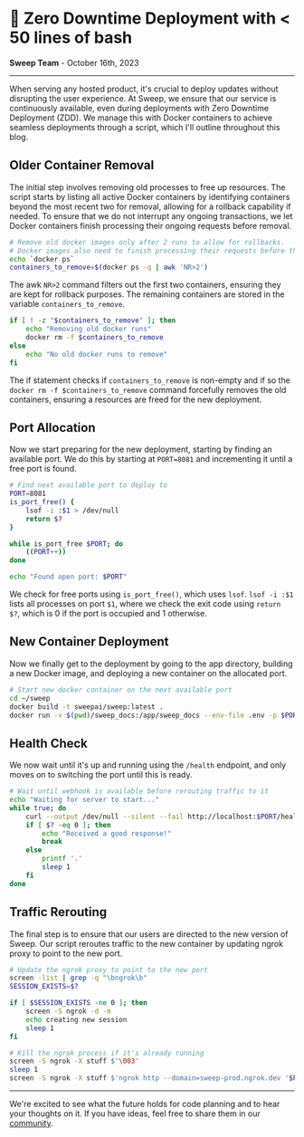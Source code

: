 # 🔄 Zero Downtime Deployment with \< 50 lines of bash

**Sweep Team** - October 16th, 2023

---

When serving any hosted product, it's crucial to deploy updates without disrupting the user experience. At Sweep, we ensure that our service is continuously available, even during deployments with Zero Downtime Deployment (ZDD). We manage this with Docker containers to achieve seamless deployments through a script, which I'll outline throughout this blog.

## Older Container Removal

The initial step involves removing old processes to free up resources. The script starts by listing all active Docker containers by identifying containers beyond the most recent two for removal, allowing for a rollback capability if needed. To ensure that we do not interrupt any ongoing transactions, we let Docker containers finish processing their ongoing requests before removal.

```bash filename="deploy.sh" showLineNumbers
# Remove old docker images only after 2 runs to allow for rollbacks.
# Docker images also need to finish processing their requests before they can be removed.
echo `docker ps`
containers_to_remove=$(docker ps -q | awk 'NR>2')
```
The awk `NR>2` command filters out the first two containers, ensuring they are kept for rollback purposes. The remaining containers are stored in the variable `containers_to_remove`.
```bash filename="deploy.sh" showLineNumbers
if [ ! -z "$containers_to_remove" ]; then
    echo "Removing old docker runs"
    docker rm -f $containers_to_remove
else
    echo "No old docker runs to remove"
fi
```

The if statement checks if `containers_to_remove` is non-empty and if so the `docker rm -f $containers_to_remove` command forcefully removes the old containers, ensuring a resources are freed for the new deployment.


## Port Allocation

Now we start preparing for the new deployment, starting by finding an available port. We do this by starting at `PORT=8081` and incrementing it until a free port is found.

```bash filename="deploy.sh" showLineNumbers
# Find next available port to deploy to
PORT=8081
is_port_free() {
    lsof -i :$1 > /dev/null
    return $?
}

while is_port_free $PORT; do
    ((PORT++))
done

echo "Found open port: $PORT"
```

We check for free ports using `is_port_free()`, which uses `lsof`. `lsof -i :$1` lists all processes on port `$1`, where we check the exit code using `return $?`, which is 0 if the port is occupied and 1 otherwise.

## New Container Deployment
Now we finally get to the deployment by going to the app directory, building a new Docker image, and deploying a new container on the allocated port.

```bash filename="deploy.sh" showLineNumbers
# Start new docker container on the next available port
cd ~/sweep
docker build -t sweepai/sweep:latest .
docker run -v $(pwd)/sweep_docs:/app/sweep_docs --env-file .env -p $PORT:8080 -d sweepai/sweep:latest
```

## Health Check

We now wait until it's up and running using the `/health` endpoint, and only moves on to switching the port until this is ready.

```bash filename="deploy.sh" showLineNumbers
# Wait until webhook is available before rerouting traffic to it
echo "Waiting for server to start..."
while true; do
    curl --output /dev/null --silent --fail http://localhost:$PORT/health
    if [ $? -eq 0 ]; then
        echo "Received a good response!"
        break
    else
        printf '.'
        sleep 1
    fi
done
```

## Traffic Rerouting
The final step is to ensure that our users are directed to the new version of Sweep. Our script reroutes traffic to the new container by updating ngrok proxy to point to the new port.

```bash filename="deploy.sh" showLineNumbers
# Update the ngrok proxy to point to the new port
screen -list | grep -q "\bngrok\b"
SESSION_EXISTS=$?

if [ $SESSION_EXISTS -ne 0 ]; then
    screen -S ngrok -d -m
    echo creating new session
    sleep 1
fi

# Kill the ngrok process if it's already running
screen -S ngrok -X stuff $'\003'
sleep 1
screen -S ngrok -X stuff $'ngrok http --domain=sweep-prod.ngrok.dev '$PORT$'\n'
```

---

We're excited to see what the future holds for code planning and to hear your thoughts on it. If you have ideas, feel free to share them in our [community](https://community.sweep.dev/).
<style>{`
  pre {
    white-space: pre-wrap !important;
    word-wrap: break-word !important;
  }
  code {
    white-space: pre-wrap !important;
  }
`}</style>
